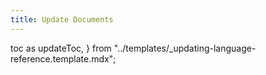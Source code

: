 ```yaml
---
title: Update Documents
---
```


  toc as updateToc,
} from "../templates/_updating-language-reference.template.mdx";


<UpdateTemplate
  codeLang="go"
  loadOverview={isOverview}
  createCollection={createCollectionSource}
  simpleUpdate={simpleUpdateSource}
  orUpdate={orUpdateSource}
  rangeUpdate={rangeUpdateSource}
  updateNonPK={updateNonPKSource}
/>

